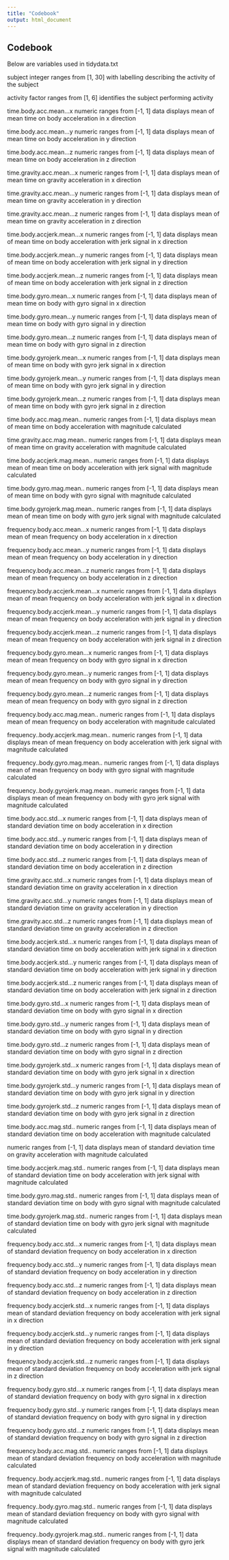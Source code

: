 ```yaml
---
title: "Codebook"
output: html_document
---
```


## Codebook

Below are variables used in tidydata.txt 

subject integer ranges from [1, 30]  with labelling describing the activity of the subject

activity factor ranges from [1, 6]  identifies the subject performing activity

time.body.acc.mean...x numeric ranges from [-1, 1] data displays mean of mean time on body acceleration in x direction

time.body.acc.mean...y numeric ranges from [-1, 1] data displays mean of mean time on body acceleration in y direction

time.body.acc.mean...z numeric ranges from [-1, 1] data displays mean of mean time on body acceleration in z direction

time.gravity.acc.mean...x numeric ranges from [-1, 1] data displays mean of mean time on gravity acceleration in x direction

time.gravity.acc.mean...y numeric ranges from [-1, 1] data displays mean of mean time on gravity acceleration in y direction

time.gravity.acc.mean...z numeric ranges from [-1, 1] data displays mean of mean time on gravity acceleration in z direction

time.body.accjerk.mean...x numeric ranges from [-1, 1] data displays mean of mean time on body acceleration with jerk signal in x direction

time.body.accjerk.mean...y numeric ranges from [-1, 1] data displays mean of mean time on body acceleration with jerk signal in y direction

time.body.accjerk.mean...z numeric ranges from [-1, 1] data displays mean of mean time on body acceleration with jerk signal in z direction

time.body.gyro.mean...x numeric ranges from [-1, 1] data displays mean of mean time on body with gyro signal in x direction

time.body.gyro.mean...y numeric ranges from [-1, 1] data displays mean of mean time on body with gyro signal in y direction

time.body.gyro.mean...z numeric ranges from [-1, 1] data displays mean of mean time on body with gyro signal in z direction

time.body.gyrojerk.mean...x numeric ranges from [-1, 1] data displays mean of mean time on body with gyro jerk signal in x direction

time.body.gyrojerk.mean...y numeric ranges from [-1, 1] data displays mean of mean time on body with gyro jerk signal in y direction

time.body.gyrojerk.mean...z numeric ranges from [-1, 1] data displays mean of mean time on body with gyro jerk signal in z direction

time.body.acc.mag.mean.. numeric ranges from [-1, 1] data displays mean of mean time on body acceleration with magnitude calculated

time.gravity.acc.mag.mean.. numeric ranges from [-1, 1] data displays mean of mean time on gravity acceleration with magnitude calculated

time.body.accjerk.mag.mean.. numeric ranges from [-1, 1] data displays mean of mean time on body acceleration with jerk signal with magnitude calculated

time.body.gyro.mag.mean.. numeric ranges from [-1, 1] data displays mean of mean time on body with gyro signal with magnitude calculated

time.body.gyrojerk.mag.mean.. numeric ranges from [-1, 1] data displays mean of mean time on body with gyro jerk signal with magnitude calculated

frequency.body.acc.mean...x numeric ranges from [-1, 1] data displays mean of mean frequency on body acceleration in x direction

frequency.body.acc.mean...y numeric ranges from [-1, 1] data displays mean of mean frequency on body acceleration in y direction

frequency.body.acc.mean...z numeric ranges from [-1, 1] data displays mean of mean frequency on body acceleration in z direction

frequency.body.accjerk.mean...x numeric ranges from [-1, 1] data displays mean of mean frequency on body acceleration with jerk signal in x direction

frequency.body.accjerk.mean...y numeric ranges from [-1, 1] data displays mean of mean frequency on body acceleration with jerk signal in y direction

frequency.body.accjerk.mean...z numeric ranges from [-1, 1] data displays mean of mean frequency on body acceleration with jerk signal in z direction

frequency.body.gyro.mean...x numeric ranges from [-1, 1] data displays mean of mean frequency on body with gyro signal in x direction

frequency.body.gyro.mean...y numeric ranges from [-1, 1] data displays mean of mean frequency on body with gyro signal in y direction

frequency.body.gyro.mean...z numeric ranges from [-1, 1] data displays mean of mean frequency on body with gyro signal in z direction

frequency.body.acc.mag.mean.. numeric ranges from [-1, 1] data displays mean of mean frequency on body acceleration with magnitude calculated

frequency..body.accjerk.mag.mean.. numeric ranges from [-1, 1] data displays mean of mean frequency on body acceleration with jerk signal with magnitude calculated 

frequency..body.gyro.mag.mean.. numeric ranges from [-1, 1] data displays mean of mean frequency on body with gyro signal with magnitude calculated 

frequency..body.gyrojerk.mag.mean.. numeric ranges from [-1, 1] data displays mean of mean frequency on body with gyro jerk signal with magnitude calculated 

time.body.acc.std...x numeric ranges from [-1, 1] data displays mean of standard deviation time on body acceleration in x direction

time.body.acc.std...y numeric ranges from [-1, 1] data displays mean of standard deviation time on body acceleration in y direction

time.body.acc.std...z numeric ranges from [-1, 1] data displays mean of standard deviation time on body acceleration in z direction

time.gravity.acc.std...x numeric ranges from [-1, 1] data displays mean of standard deviation time on gravity acceleration in x direction

time.gravity.acc.std...y numeric ranges from [-1, 1] data displays mean of standard deviation time on gravity acceleration in y direction

time.gravity.acc.std...z numeric ranges from [-1, 1] data displays mean of standard deviation time on gravity acceleration in z direction

time.body.accjerk.std...x numeric ranges from [-1, 1] data displays mean of standard deviation time on body acceleration with jerk signal in x direction

time.body.accjerk.std...y numeric ranges from [-1, 1] data displays mean of standard deviation time on body acceleration with jerk signal in y direction

time.body.accjerk.std...z numeric ranges from [-1, 1] data displays mean of standard deviation time on body acceleration with jerk signal in z direction

time.body.gyro.std...x numeric ranges from [-1, 1] data displays mean of standard deviation time on body with gyro signal in x direction

time.body.gyro.std...y numeric ranges from [-1, 1] data displays mean of standard deviation time on body with gyro signal in y direction

time.body.gyro.std...z numeric ranges from [-1, 1] data displays mean of standard deviation time on body with gyro signal in z direction

time.body.gyrojerk.std...x numeric ranges from [-1, 1] data displays mean of standard deviation time on body with gyro jerk signal in x direction

time.body.gyrojerk.std...y numeric ranges from [-1, 1] data displays mean of standard deviation time on body with gyro jerk signal in y direction

time.body.gyrojerk.std...z numeric ranges from [-1, 1] data displays mean of standard deviation time on body with gyro jerk signal in z direction

time.body.acc.mag.std.. numeric ranges from [-1, 1] data displays mean of standard deviation time on body acceleration with magnitude calculated

numeric ranges from [-1, 1] data displays mean of standard deviation time on gravity acceleration with magnitude calculated

time.body.accjerk.mag.std.. numeric ranges from [-1, 1] data displays mean of standard deviation time on body acceleration with jerk signal with magnitude calculated  

time.body.gyro.mag.std.. numeric ranges from [-1, 1] data displays mean of standard deviation time on body with gyro signal with magnitude calculated

time.body.gyrojerk.mag.std.. numeric ranges from [-1, 1] data displays mean of standard deviation time on body with gyro jerk signal with magnitude calculated

frequency.body.acc.std...x numeric ranges from [-1, 1] data displays mean of standard deviation frequency on body acceleration in x direction

frequency.body.acc.std...y numeric ranges from [-1, 1] data displays mean of standard deviation frequency on body acceleration in y direction

frequency.body.acc.std...z numeric ranges from [-1, 1] data displays mean of standard deviation frequency on body acceleration in z direction

frequency.body.accjerk.std...x numeric ranges from [-1, 1] data displays mean of standard deviation frequency on body acceleration with jerk signal in x direction

frequency.body.accjerk.std...y numeric ranges from [-1, 1] data displays mean of standard deviation frequency on body acceleration with jerk signal in y direction

frequency.body.accjerk.std...z numeric ranges from [-1, 1] data displays mean of standard deviation frequency on body acceleration with jerk signal in z direction

frequency.body.gyro.std...x numeric ranges from [-1, 1] data displays mean of standard deviation frequency on body with gyro signal in x direction

frequency.body.gyro.std...y numeric ranges from [-1, 1] data displays mean of standard deviation frequency on body with gyro signal in y direction

frequency.body.gyro.std...z numeric ranges from [-1, 1] data displays mean of standard deviation frequency on body with gyro signal in z direction

frequency.body.acc.mag.std.. numeric ranges from [-1, 1] data displays mean of standard deviation frequency on body acceleration with magnitude calculated

frequency..body.accjerk.mag.std.. numeric ranges from [-1, 1] data displays mean of standard deviation frequency on body acceleration with jerk signal with magnitude calculated 

frequency..body.gyro.mag.std.. numeric ranges from [-1, 1] data displays mean of standard deviation frequency on body with gyro signal with magnitude calculated

frequency..body.gyrojerk.mag.std.. numeric ranges from [-1, 1] data displays mean of standard deviation frequency on body with gyro jerk signal with magnitude calculated 

